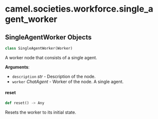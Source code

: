 <a id="camel.societies.workforce.single_agent_worker"></a>

# camel.societies.workforce.single\_agent\_worker

<a id="camel.societies.workforce.single_agent_worker.SingleAgentWorker"></a>

## SingleAgentWorker Objects

```python
class SingleAgentWorker(Worker)
```

A worker node that consists of a single agent.

**Arguments**:

- `description` _str_ - Description of the node.
- `worker` _ChatAgent_ - Worker of the node. A single agent.

<a id="camel.societies.workforce.single_agent_worker.SingleAgentWorker.reset"></a>

#### reset

```python
def reset() -> Any
```

Resets the worker to its initial state.

